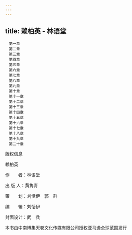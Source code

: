 ```yaml
---
---
---
```

title: 赖柏英 - 林语堂
---


```
　第一章
　第二章
　第三章
　第四章
　第五章
　第六章
　第七章
　第八章
　第九章
　第十章
　第十一章
　第十二章
　第十三章
　第十四章
　第十五章
　第十六章
　第十七章
　第十八章
　第十九章
　第二十章
```




版权信息


赖柏英

作　　者：林语堂

出 版 人：黄隽青

策　　划：刘恬伊　郭　群

编　　辑：刘恬伊

封面设计：武　兵

本书由中南博集天卷文化传媒有限公司授权亚马逊全球范围发行